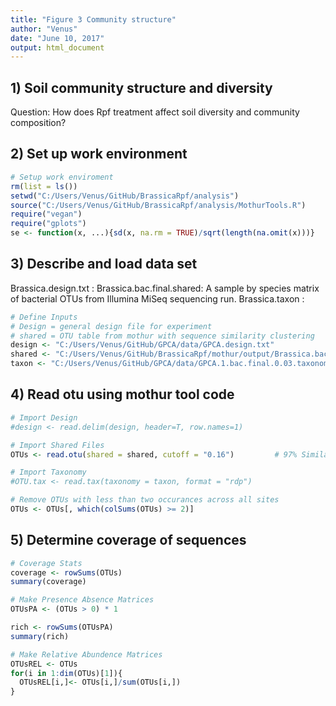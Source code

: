 ```yaml
---
title: "Figure 3 Community structure"
author: "Venus"
date: "June 10, 2017"
output: html_document
---
```


## 1) Soil community structure and diversity 

Question: How does Rpf treatment affect soil diversity and community composition?

## 2) Set up work environment

```r
# Setup work enviroment 
rm(list = ls())
setwd("C:/Users/Venus/GitHub/BrassicaRpf/analysis")
source("C:/Users/Venus/GitHub/BrassicaRpf/analysis/MothurTools.R")
require("vegan")
require("gplots")
se <- function(x, ...){sd(x, na.rm = TRUE)/sqrt(length(na.omit(x)))}
```

## 3) Describe and load data set

Brassica.design.txt : 
Brassica.bac.final.shared: A sample by species matrix of bacterial OTUs from Illumina MiSeq sequencing run. 
Brassica.taxon : 

```r
# Define Inputs
# Design = general design file for experiment
# shared = OTU table from mothur with sequence similarity clustering
design <- "C:/Users/Venus/GitHub/GPCA/data/GPCA.design.txt"
shared <- "C:/Users/Venus/GitHub/BrassicaRpf/mothur/output/Brassica.bac.final.shared"
taxon <- "C:/Users/Venus/GitHub/GPCA/data/GPCA.1.bac.final.0.03.taxonomy"

```

## 4) Read otu using mothur tool code

```r
# Import Design
#design <- read.delim(design, header=T, row.names=1)

# Import Shared Files
OTUs <- read.otu(shared = shared, cutoff = "0.16")         # 97% Similarity

# Import Taxonomy
#OTU.tax <- read.tax(taxonomy = taxon, format = "rdp")

# Remove OTUs with less than two occurances across all sites
OTUs <- OTUs[, which(colSums(OTUs) >= 2)]
```

## 5) Determine coverage of sequences

```r
# Coverage Stats
coverage <- rowSums(OTUs)
summary(coverage)

# Make Presence Absence Matrices
OTUsPA <- (OTUs > 0) * 1

rich <- rowSums(OTUsPA)
summary(rich)

# Make Relative Abundence Matrices
OTUsREL <- OTUs
for(i in 1:dim(OTUs)[1]){
  OTUsREL[i,]<- OTUs[i,]/sum(OTUs[i,])
}

```










